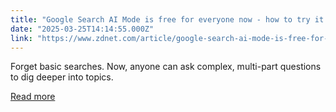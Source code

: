```yaml
---
title: "Google Search AI Mode is free for everyone now - how to try it and what it can do"
date: "2025-03-25T14:14:55.000Z"
link: "https://www.zdnet.com/article/google-search-ai-mode-is-free-for-everyone-now-how-to-try-it-and-what-it-can-do/"
---
```


Forget basic searches. Now, anyone can ask complex, multi-part questions to dig deeper into topics.

[Read more](https://www.zdnet.com/article/google-search-ai-mode-is-free-for-everyone-now-how-to-try-it-and-what-it-can-do/)
